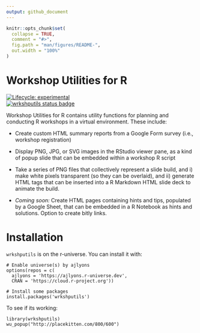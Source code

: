 ```yaml
---
output: github_document
---
```


<!-- README.md is generated from README.Rmd. Edit this file, not that one -->

```r
knitr::opts_chunk$set(
  collapse = TRUE,
  comment = "#>",
  fig.path = "man/figures/README-",
  out.width = "100%"
)
```

# Workshop Utilities for R

<!-- badges: start -->
[![Lifecycle: experimental](https://img.shields.io/badge/lifecycle-experimental-orange.svg)](https://lifecycle.r-lib.org/articles/stages.html#experimental)  
[![wrkshputils status badge](https://ajlyons.r-universe.dev/badges/wrkshputils)](https://ajlyons.r-universe.dev)  
<!-- badges: end -->

Workshop Utilities for R contains utility functions for planning and conducting R workshops in a virtual environment. These include:

- Create custom HTML summary reports from a Google Form survey (i.e., workshop registration)

- Display PNG, JPG, or SVG images in the RStudio viewer pane, as a kind of popup slide that can be embedded within a workshop R script

- Take a series of PNG files that collectively represent a slide build, and i) make white pixels transparent (so they can be overlaid), and ii) generate HTML tags that can be inserted into a R Markdown HTML slide deck to animate the build.

- *Coming soon:* Create HTML pages containing hints and tips, populated by a Google Sheet, that can be embedded in a R Notebook as hints and solutions. Option to create bitly links.

# Installation

`wrkshputils` is on the r-universe. You can install it with:

```
# Enable universe(s) by ajlyons
options(repos = c(
  ajlyons = 'https://ajlyons.r-universe.dev',
  CRAN = 'https://cloud.r-project.org'))

# Install some packages
install.packages('wrkshputils')
```

To see if its working:

```
library(wrkshputils)
wu_popup("http://placekitten.com/800/600")
```
